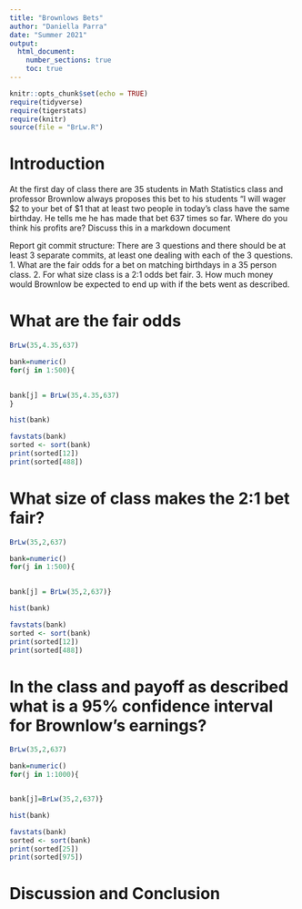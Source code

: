 ```yaml
---
title: "Brownlows Bets"
author: "Daniella Parra"
date: "Summer 2021"
output: 
  html_document:
    number_sections: true
    toc: true
---
```


```r
knitr::opts_chunk$set(echo = TRUE)
require(tidyverse)
require(tigerstats)
require(knitr)
source(file = "BrLw.R")
```


<!-- We recommend you use git branches -- create a separate branch for each major section i.e. Introduction, Methods, Results, Inferential Results, and Discussion and Conclusions - leave the YAML block untouched until the final merge where you put in your own name !-->

# Introduction

<!--In this section you explain what you are trying to show.  Where did the data come from?  What is the research or other question you are trying to answer?!-->

 At the first day of class there are 35 students in Math Statistics class and professor Brownlow always proposes this bet to his students "I will wager $2 to your bet of $1 that at least two people in today's class have  the same birthday.  He tells me he has made that bet 637 times so far. Where do you think his profits are? Discuss this in a markdown document
 
Report git commit structure:
There are 3 questions and there should be at least 3 separate commits, at least one dealing with each of the 3 questions.
1. What are the fair odds for a bet on matching birthdays in a 35 person class.
2. For what size class is a 2:1 odds bet fair.
3. How much money would Brownlow be expected to end up with if the bets went as described.

# What are the fair odds  


<!--Decide on your methods:  In this section explain the approach you will take to attack the issue --- how will you decide on a likely estimate of professor Brownlow's earnings or losses after 637 bets. Also explain how you construct a 95% confidence interval about your estimate of his winnings !-->


```r
BrLw(35,4.35,637)
```

```r
bank=numeric()
for(j in 1:500){

  
bank[j] = BrLw(35,4.35,637)
}
```


```r
hist(bank)
```


```r
favstats(bank)
sorted <- sort(bank)
print(sorted[12])
print(sorted[488])
```








# What size of class makes the 2:1 bet fair?  
<!--Explain and display the results of your method of coming up with the estimate of professor Brownlows betting profits!-->

```r
BrLw(35,2,637)
```


```r
bank=numeric()
for(j in 1:500){

  
bank[j] = BrLw(35,2,637)}
```


```r
hist(bank)
```



```r
favstats(bank)
sorted <- sort(bank)
print(sorted[12])
print(sorted[488])
```




# In the class and payoff as described what is a 95% confidence interval for Brownlow's earnings?
  
<!--Explain and display your method of coming up with a 95% confidence interval of  professor Brownlows winnings (or losings)-->

```r
BrLw(35,2,637)
```

```r
bank=numeric()
for(j in 1:1000){


bank[j]=BrLw(35,2,637)}
```

```r
hist(bank)
```

```r
favstats(bank)
sorted <- sort(bank)
print(sorted[25])
print(sorted[975])
```


# Discussion and Conclusion

<!--Discussion and conclusion here.  If professor Brownlow is consistantly making or losing money how could he change his payout so that his profits center on zero?  Also discuss what size his class should be in order to have his current scheme balance at zero profit.!-->


